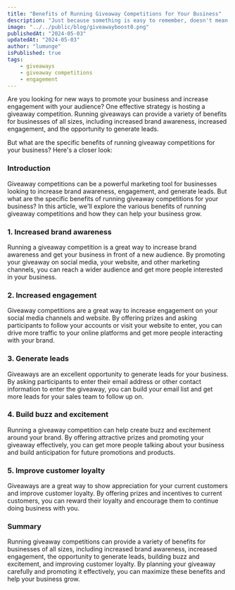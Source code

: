 ```yaml
---
title: "Benefits of Running Giveaway Competitions for Your Business"
description: "Just because something is easy to remember, doesn't mean it's true. How stories and memory cloud judgement and strategies to overcome and make informed decisions."
image: "../../public/blog/giveawayboost0.png"
publishedAt: "2024-05-03"
updatedAt: "2024-05-03"
author: "lumunge"
isPublished: true
tags:
    - giveaways
    - giveaway competitions
    - engagement
---
```


Are you looking for new ways to promote your business and increase engagement with your audience? One effective strategy is hosting a giveaway competition. Running giveaways can provide a variety of benefits for businesses of all sizes, including increased brand awareness, increased engagement, and the opportunity to generate leads.

But what are the specific benefits of running giveaway competitions for your business? Here's a closer look:

### Introduction
Giveaway competitions can be a powerful marketing tool for businesses looking to increase brand awareness, engagement, and generate leads. But what are the specific benefits of running giveaway competitions for your business? In this article, we'll explore the various benefits of running giveaway competitions and how they can help your business grow.

### 1. Increased brand awareness
Running a giveaway competition is a great way to increase brand awareness and get your business in front of a new audience. By promoting your giveaway on social media, your website, and other marketing channels, you can reach a wider audience and get more people interested in your business.

### 2. Increased engagement
Giveaway competitions are a great way to increase engagement on your social media channels and website. By offering prizes and asking participants to follow your accounts or visit your website to enter, you can drive more traffic to your online platforms and get more people interacting with your brand.

### 3. Generate leads
Giveaways are an excellent opportunity to generate leads for your business. By asking participants to enter their email address or other contact information to enter the giveaway, you can build your email list and get more leads for your sales team to follow up on.

### 4. Build buzz and excitement
Running a giveaway competition can help create buzz and excitement around your brand. By offering attractive prizes and promoting your giveaway effectively, you can get more people talking about your business and build anticipation for future promotions and products.

### 5. Improve customer loyalty
Giveaways are a great way to show appreciation for your current customers and improve customer loyalty. By offering prizes and incentives to current customers, you can reward their loyalty and encourage them to continue doing business with you.

### Summary
Running giveaway competitions can provide a variety of benefits for businesses of all sizes, including increased brand awareness, increased engagement, the opportunity to generate leads, building buzz and excitement, and improving customer loyalty. By planning your giveaway carefully and promoting it effectively, you can maximize these benefits and help your business grow.